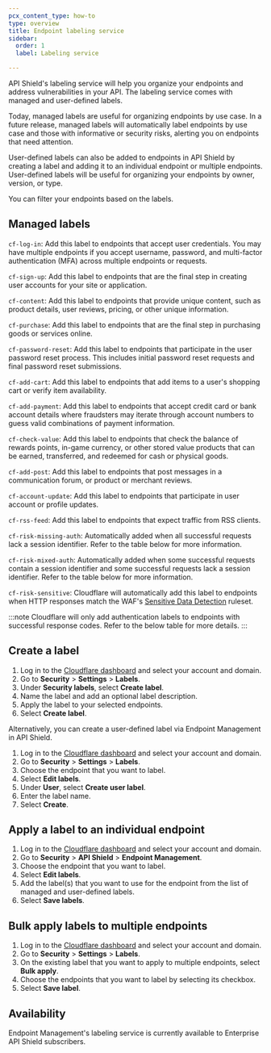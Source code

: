 ```yaml
---
pcx_content_type: how-to
type: overview
title: Endpoint labeling service
sidebar:
  order: 1
  label: Labeling service

---
```



API Shield's labeling service will help you organize your endpoints and address vulnerabilities in your API. The labeling service comes with managed and user-defined labels.

Today, managed labels are useful for organizing endpoints by use case. In a future release, managed labels will automatically label endpoints by use case and those with informative or security risks, alerting you on endpoints that need attention.

User-defined labels can also be added to endpoints in API Shield by creating a label and adding it to an individual endpoint or multiple endpoints. User-defined labels will be useful for organizing your endpoints by owner, version, or type.

You can filter your endpoints based on the labels. 

## Managed labels

`cf-log-in`: Add this label to endpoints that accept user credentials. You may have multiple endpoints if you accept username, password, and multi-factor authentication (MFA) across multiple endpoints or requests.

`cf-sign-up`: Add this label to endpoints that are the final step in creating user accounts for your site or application.

`cf-content`: Add this label to endpoints that provide unique content, such as product details, user reviews, pricing, or other unique information.

`cf-purchase`: Add this label to endpoints that are the final step in purchasing goods or services online.

`cf-password-reset`: Add this label to endpoints that participate in the user password reset process. This includes initial password reset requests and final password reset submissions.

`cf-add-cart`: Add this label to endpoints that add items to a user's shopping cart or verify item availability.

`cf-add-payment`: Add this label to endpoints that accept credit card or bank account details where fraudsters may iterate through account numbers to guess valid combinations of payment information. 

`cf-check-value`: Add this label to endpoints that check the balance of rewards points, in-game currency, or other stored value products that can be earned, transferred, and redeemed for cash or physical goods.

`cf-add-post`: Add this label to endpoints that post messages in a communication forum, or product or merchant reviews.

`cf-account-update`: Add this label to endpoints that participate in user account or profile updates.

`cf-rss-feed`: Add this label to endpoints that expect traffic from RSS clients.

`cf-risk-missing-auth`: Automatically added when all successful requests lack a session identifier. Refer to the table below for more information.

`cf-risk-mixed-auth`: Automatically added when some successful requests contain a session identifier and some successful requests lack a session identifier. Refer to the table below for more information. 

`cf-risk-sensitive`: Cloudflare will automatically add this label to endpoints when HTTP responses match the WAF's [Sensitive Data Detection](/api-shield/management-and-monitoring/#sensitive-data-detection) ruleset.

:::note
Cloudflare will only add authentication labels to endpoints with successful response codes. Refer to the below table for more details.
:::

<Render file="label-methodology" />

## Create a label

1. Log in to the [Cloudflare dashboard](https://dash.cloudflare.com/) and select your account and domain. 
2. Go to **Security** > **Settings** > **Labels**.
3. Under **Security labels**, select **Create label**.
4. Name the label and add an optional label description. 
5. Apply the label to your selected endpoints. 
6. Select **Create label**. 

Alternatively, you can create a user-defined label via Endpoint Management in API Shield. 

1. Log in to the [Cloudflare dashboard](https://dash.cloudflare.com/) and select your account and domain. 
2. Go to **Security** > **Settings** > **Labels**.
3. Choose the endpoint that you want to label. 
4. Select **Edit labels**.
5. Under **User**, select **Create user label**. 
6. Enter the label name. 
7. Select **Create**. 

## Apply a label to an individual endpoint

1. Log in to the [Cloudflare dashboard](https://dash.cloudflare.com/) and select your account and domain. 
2. Go to **Security** > **API Shield** > **Endpoint Management**.
3. Choose the endpoint that you want to label. 
4. Select **Edit labels**.
5. Add the label(s) that you want to use for the endpoint from the list of managed and user-defined labels. 
6. Select **Save labels**. 

## Bulk apply labels to multiple endpoints

1. Log in to the [Cloudflare dashboard](https://dash.cloudflare.com/) and select your account and domain. 
2. Go to **Security** > **Settings** > **Labels**.
3. On the existing label that you want to apply to multiple endpoints, select **Bulk apply**. 
4. Choose the endpoints that you want to label by selecting its checkbox. 
5. Select **Save label**. 

## Availability

Endpoint Management's labeling service is currently available to Enterprise API Shield subscribers.